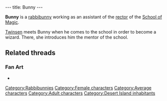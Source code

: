 ---
title: Bunny
---

{{Character|
Name=Bunny|
Image=LABUNNY.jpg|
Race=[[Rabbibunny]]|
Gender=Female|
Size=Medium|
Age=Adult}}

'''Bunny''' is a [[rabbibunny]] working as an assistant of the [[Mentor of the School of Magic|rector]] of the [[School of Magic]].

[[Twinsen]] meets Bunny when he comes to the school in order to become a wizard. There, she introduces him the mentor of the school.

==Related threads==
===Fan Art===
* {{post|id=271795|title=Edited Film Pictures}}

[[Category:Rabbibunnies]]
[[Category:Female characters]]
[[Category:Average characters]]
[[Category:Adult characters]]
[[Category:Desert Island inhabitants]]